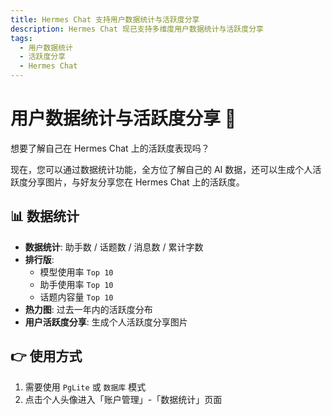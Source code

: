 ```yaml
---
title: Hermes Chat 支持用户数据统计与活跃度分享
description: Hermes Chat 现已支持多维度用户数据统计与活跃度分享
tags:
  - 用户数据统计
  - 活跃度分享
  - Hermes Chat
---
```


# 用户数据统计与活跃度分享 💯

想要了解自己在 Hermes Chat 上的活跃度表现吗？

现在，您可以通过数据统计功能，全方位了解自己的 AI 数据，还可以生成个人活跃度分享图片，与好友分享您在 Hermes Chat 上的活跃度。

## 📊 数据统计

- **数据统计**: 助手数 / 话题数 / 消息数 / 累计字数
- **排行版**:
  - 模型使用率 `Top 10`
  - 助手使用率 `Top 10`
  - 话题内容量 `Top 10`
- **热力图**: 过去一年内的活跃度分布
- **用户活跃度分享**: 生成个人活跃度分享图片

## 👉 使用方式

1. 需要使用 `PgLite` 或 `数据库` 模式
2. 点击个人头像进入「账户管理」-「数据统计」页面
